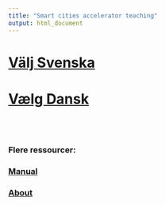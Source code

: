 ```yaml
---
title: "Smart cities accelerator teaching"
output: html_document
---
```


<p style="margin-top: 1cm"></p>


# [Välj Svenska](sv/index.html)

# [Vælg Dansk](da/index.html)

<p style="margin-top: 2cm"></p>

### Flere ressourcer:

### [Manual](info/manual.html)

### [About](info/about.html)


